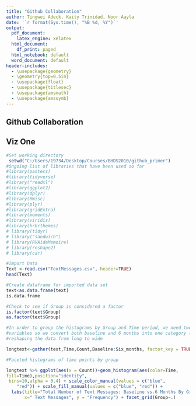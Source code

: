 ```yaml
---
title: "Github Collaboration"
author: Tingwei Adeck, Kaity Trinidad, Noor Aayla
date: '`r format(Sys.time(), "%B %d, %Y")`'
output:
  pdf_document:
    latex_engine: xelatex
  html_document:
    df_print: paged
  html_notebook: default
  word_document: default
header-includes:
  - \usepackage{geometry} 
  - \geometry{top=0.5in}
  - \usepackage{float}
  - \usepackage{titlesec}
  - \usepackage{amsmath}
  - \usepackage{amssymb}
---
```


## Github Collaboration

## Viz One

```r
#Set working directory 
 setwd("C:/Users/19734/Desktop/Courses/BHDS2010/github_primer")
#Ongoing list of libraries that have been used so far 
#library(pastecs)
#library(tidyverse)
#library("readxl")
#library(ggplot2)
#library(dplyr)
#library(Hmisc)
#library(plyr)
#library(gridExtra)
#library(moments)
#library(viridis)
#library(hrbrthemes)
# library(tidyr)
# library("sandwich")
# library(RVAideMemoire)
# library(reshape2)
# library(car)

#Import Data
Text <-read.csv("TextMessages.csv", header=TRUE)
head(Text)
```


```r

#Create dataframe for imported data set
text<as.data.frame(text)
is.data.frame

#Check to see if Group is considered a factor 
is.factor(text$Group)
as.factor(text$Group)

#In order to group the histograms by Group and Time period, we need two factor
#variables so we convert both baseline and 6 months into one category (Time) by 
#reshaping the data from long to wide 

longtext<-gather(text,Time,Count,Baseline:Six_months, factor_key = TRUE )

#Faceted histograms of time points by group

longtext %>% ggplot(aes(x = Count))+geom_histogram(aes(color=Time,
fill=Time),position="identity",
 bins=10,alpha = 0.4) + scale_color_manual(values = c("blue",
    "red")) + scale_fill_manual(values = c("blue", "red")) +
  labs(title="Total Number of Text Messages: Baseline vs.6 Months By Group ",
       x=" Text Messages", y = "Frequency") + facet_grid(Group~.) 
```

